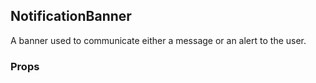 

<div style={{ position: 'relative', bottom: '20px' }}>

  ## NotificationBanner

  A banner used to communicate either a message or an alert to the user.

  ### Props

  <div style={{ position: 'relative', bottom: '20px' }}>
    <Props of={NotificationBanner} />
  </div>

</div>
